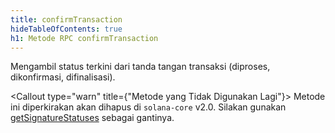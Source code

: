 ```yaml
---
title: confirmTransaction
hideTableOfContents: true
h1: Metode RPC confirmTransaction
---
```


Mengambil status terkini dari tanda tangan transaksi (diproses, dikonfirmasi,
difinalisasi).

<Callout type="warn" title={"Metode yang Tidak Digunakan Lagi"}>
  Metode ini diperkirakan akan dihapus di `solana-core` v2.0. Silakan gunakan
  [getSignatureStatuses](/docs/rpc/http/getsignaturestatuses) sebagai gantinya.
</Callout>
